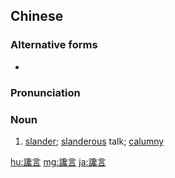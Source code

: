 {{also|谗言}}
==Chinese==
{{zh-forms|s=谗言}}

===Alternative forms===
* {{zh-l|饞言}}

===Pronunciation===
{{zh-pron
|m=chányán
|c=caam4 jin4
|cat=n
}}

===Noun===
{{zh-noun}}

# [[slander]]; [[slanderous]] talk; [[calumny]]

{{zh-cat|Advanced}}

[[hu:讒言]]
[[mg:讒言]]
[[ja:讒言]]